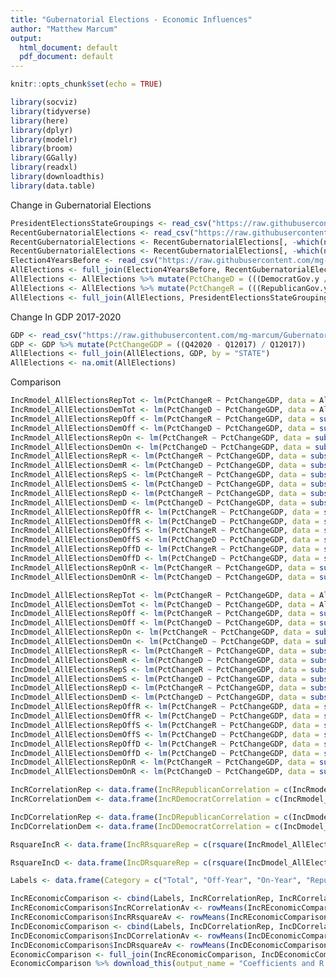 ---
title: "Gubernatorial Elections - Economic Influences"
author: "Matthew Marcum"
output:
  html_document: default
  pdf_document: default
---

```{r setup, include=FALSE}
knitr::opts_chunk$set(echo = TRUE)
```



```{r,  include=FALSE}
library(socviz)
library(tidyverse)
library(here)
library(dplyr)
library(modelr)
library(broom)
library(GGally)
library(readxl)
library(downloadthis)
library(data.table)
```

Change in Gubernatorial Elections

```{r}
PresidentElectionsStateGroupings <- read_csv("https://raw.githubusercontent.com/mg-marcum/Gubernatorial-Elections/main/Presidential%20Elections%20and%20State%20Groupings.csv")
RecentGubernatorialElections <- read_csv("https://raw.githubusercontent.com/mg-marcum/Gubernatorial-Elections/main/Most%20Recent%20Gubernatorial%20Elections%202020-2023.csv")
RecentGubernatorialElections <- RecentGubernatorialElections[, -which(names(RecentGubernatorialElections) == "ThirdVotes")]
RecentGubernatorialElections <- RecentGubernatorialElections[, -which(names(RecentGubernatorialElections) == "OtherVotes")]
Election4YearsBefore <- read_csv("https://raw.githubusercontent.com/mg-marcum/Gubernatorial-Elections/main/Gubernatorial%20Elections%202016-2019%20(Excludes%20NH%20%26%20VT%202016).csv")
AllElections <- full_join(Election4YearsBefore, RecentGubernatorialElections, by = "STATE")
AllElections <- AllElections %>% mutate(PctChangeD = (((DemocratGov.y / (DemocratGov.y + RepublicanGov.y + OtherGov.y)) - (DemocratGov.x / (DemocratGov.x + RepublicanGov.y + OtherGov.x))) / (DemocratGov.x / (DemocratGov.x + RepublicanGov.x + OtherGov.x))))
AllElections <- AllElections %>% mutate(PctChangeR = (((RepublicanGov.y / (DemocratGov.y + RepublicanGov.y + OtherGov.y)) - (RepublicanGov.x / (DemocratGov.x + RepublicanGov.y + OtherGov.x))) / (RepublicanGov.x / (DemocratGov.x + RepublicanGov.x + OtherGov.x))))
AllElections <- full_join(AllElections, PresidentElectionsStateGroupings, by = "STATE")
```

Change In GDP 2017-2020

```{r}
GDP <- read_csv("https://raw.githubusercontent.com/mg-marcum/Gubernatorial-Elections/main/State%20GDPs%20Q1%202017%20-%20Q4%202020%20(2012%20millions%20USD).csv")
GDP <- GDP %>% mutate(PctChangeGDP = ((Q42020 - Q12017) / Q12017))
AllElections <- full_join(AllElections, GDP, by = "STATE")
AllElections <- na.omit(AllElections)
```

Comparison

```{r}
IncRmodel_AllElectionsRepTot <- lm(PctChangeR ~ PctChangeGDP, data = AllElections, WinnerGov.x == "R")
IncRmodel_AllElectionsDemTot <- lm(PctChangeD ~ PctChangeGDP, data = AllElections, WinnerGov.x == "R")
IncRmodel_AllElectionsRepOff <- lm(PctChangeR ~ PctChangeGDP, data = subset(AllElections, Timing == "Off-Year" | Timing == "Both" & WinnerGov.x == "R"))
IncRmodel_AllElectionsDemOff <- lm(PctChangeD ~ PctChangeGDP, data = subset(AllElections, Timing == "Off-Year" | Timing == "Both" & WinnerGov.x == "R"))
IncRmodel_AllElectionsRepOn <- lm(PctChangeR ~ PctChangeGDP, data = subset(AllElections, Timing == "On-Year" & WinnerGov.x == "R"))
IncRmodel_AllElectionsDemOn <- lm(PctChangeD ~ PctChangeGDP, data = subset(AllElections, Timing == "On-Year" & WinnerGov.x == "R"))
IncRmodel_AllElectionsRepR <- lm(PctChangeR ~ PctChangeGDP, data = subset(AllElections, Political_Favorabilty == "Republican" & WinnerGov.x == "R"))
IncRmodel_AllElectionsDemR <- lm(PctChangeD ~ PctChangeGDP, data = subset(AllElections, Political_Favorabilty == "Republican" & WinnerGov.x == "R"))
IncRmodel_AllElectionsRepS <- lm(PctChangeR ~ PctChangeGDP, data = subset(AllElections, Political_Favorabilty == "Swing" & WinnerGov.x == "R"))
IncRmodel_AllElectionsDemS <- lm(PctChangeD ~ PctChangeGDP, data = subset(AllElections, Political_Favorabilty == "Swing" & WinnerGov.x == "R"))
IncRmodel_AllElectionsRepD <- lm(PctChangeR ~ PctChangeGDP, data = subset(AllElections, Political_Favorabilty == "Democrat" & WinnerGov.x == "R"))
IncRmodel_AllElectionsDemD <- lm(PctChangeD ~ PctChangeGDP, data = subset(AllElections, Political_Favorabilty == "Democrat" & WinnerGov.x == "R"))
IncRmodel_AllElectionsRepOffR <- lm(PctChangeR ~ PctChangeGDP, data = subset(AllElections, Political_Favorabilty == "Republican" & Timing == "Off-Year" | Timing == "Both" & WinnerGov.x == "R"))
IncRmodel_AllElectionsDemOffR <- lm(PctChangeD ~ PctChangeGDP, data = subset(AllElections, Political_Favorabilty == "Republican" & Timing == "Off-Year" | Timing == "Both" & WinnerGov.x == "R"))
IncRmodel_AllElectionsRepOffS <- lm(PctChangeR ~ PctChangeGDP, data = subset(AllElections, Political_Favorabilty == "Swing" & Timing == "Off-Year" | Timing == "Both" & WinnerGov.x == "R"))
IncRmodel_AllElectionsDemOffS <- lm(PctChangeD ~ PctChangeGDP, data = subset(AllElections, Political_Favorabilty == "Swing" & Timing == "Off-Year" | Timing == "Both" & WinnerGov.x == "R"))
IncRmodel_AllElectionsRepOffD <- lm(PctChangeR ~ PctChangeGDP, data = subset(AllElections, Political_Favorabilty == "Democrat" & Timing == "Off-Year" | Timing == "Both" & WinnerGov.x == "R"))
IncRmodel_AllElectionsDemOffD <- lm(PctChangeD ~ PctChangeGDP, data = subset(AllElections, Political_Favorabilty == "Democrat" & Timing == "Off-Year" | Timing == "Both" & WinnerGov.x == "R"))
IncRmodel_AllElectionsRepOnR <- lm(PctChangeR ~ PctChangeGDP, data = subset(AllElections, Political_Favorabilty == "Republican" & Timing == "On-Year" & WinnerGov.x == "R"))
IncRmodel_AllElectionsDemOnR <- lm(PctChangeD ~ PctChangeGDP, data = subset(AllElections, Political_Favorabilty == "Republican" & Timing == "On-Year" & WinnerGov.x == "R"))
```

```{r}
IncDmodel_AllElectionsRepTot <- lm(PctChangeR ~ PctChangeGDP, data = AllElections, WinnerGov.x == "D")
IncDmodel_AllElectionsDemTot <- lm(PctChangeD ~ PctChangeGDP, data = AllElections, WinnerGov.x == "D")
IncDmodel_AllElectionsRepOff <- lm(PctChangeR ~ PctChangeGDP, data = subset(AllElections, Timing == "Off-Year" | Timing == "Both" & WinnerGov.x == "D"))
IncDmodel_AllElectionsDemOff <- lm(PctChangeD ~ PctChangeGDP, data = subset(AllElections, Timing == "Off-Year" | Timing == "Both" & WinnerGov.x == "D"))
IncDmodel_AllElectionsRepOn <- lm(PctChangeR ~ PctChangeGDP, data = subset(AllElections, Timing == "On-Year" & WinnerGov.x == "D"))
IncDmodel_AllElectionsDemOn <- lm(PctChangeD ~ PctChangeGDP, data = subset(AllElections, Timing == "On-Year" & WinnerGov.x == "D"))
IncDmodel_AllElectionsRepR <- lm(PctChangeR ~ PctChangeGDP, data = subset(AllElections, Political_Favorabilty == "Republican" & WinnerGov.x == "D"))
IncDmodel_AllElectionsDemR <- lm(PctChangeD ~ PctChangeGDP, data = subset(AllElections, Political_Favorabilty == "Republican" & WinnerGov.x == "D"))
IncDmodel_AllElectionsRepS <- lm(PctChangeR ~ PctChangeGDP, data = subset(AllElections, Political_Favorabilty == "Swing" & WinnerGov.x == "D"))
IncDmodel_AllElectionsDemS <- lm(PctChangeD ~ PctChangeGDP, data = subset(AllElections, Political_Favorabilty == "Swing" & WinnerGov.x == "D"))
IncDmodel_AllElectionsRepD <- lm(PctChangeR ~ PctChangeGDP, data = subset(AllElections, Political_Favorabilty == "Democrat" & WinnerGov.x == "D"))
IncDmodel_AllElectionsDemD <- lm(PctChangeD ~ PctChangeGDP, data = subset(AllElections, Political_Favorabilty == "Democrat" & WinnerGov.x == "D"))
IncDmodel_AllElectionsRepOffR <- lm(PctChangeR ~ PctChangeGDP, data = subset(AllElections, Political_Favorabilty == "Republican" & Timing == "Off-Year" | Timing == "Both" & WinnerGov.x == "D"))
IncDmodel_AllElectionsDemOffR <- lm(PctChangeD ~ PctChangeGDP, data = subset(AllElections, Political_Favorabilty == "Republican" & Timing == "Off-Year" | Timing == "Both" & WinnerGov.x == "D"))
IncDmodel_AllElectionsRepOffS <- lm(PctChangeR ~ PctChangeGDP, data = subset(AllElections, Political_Favorabilty == "Swing" & Timing == "Off-Year" | Timing == "Both" & WinnerGov.x == "D"))
IncDmodel_AllElectionsDemOffS <- lm(PctChangeD ~ PctChangeGDP, data = subset(AllElections, Political_Favorabilty == "Swing" & Timing == "Off-Year" | Timing == "Both" & WinnerGov.x == "D"))
IncDmodel_AllElectionsRepOffD <- lm(PctChangeR ~ PctChangeGDP, data = subset(AllElections, Political_Favorabilty == "Democrat" & Timing == "Off-Year" | Timing == "Both" & WinnerGov.x == "D"))
IncDmodel_AllElectionsDemOffD <- lm(PctChangeD ~ PctChangeGDP, data = subset(AllElections, Political_Favorabilty == "Democrat" & Timing == "Off-Year" | Timing == "Both" & WinnerGov.x == "D"))
IncDmodel_AllElectionsRepOnR <- lm(PctChangeR ~ PctChangeGDP, data = subset(AllElections, Political_Favorabilty == "Republican" & Timing == "On-Year" & WinnerGov.x == "D"))
IncDmodel_AllElectionsDemOnR <- lm(PctChangeD ~ PctChangeGDP, data = subset(AllElections, Political_Favorabilty == "Republican" & Timing == "On-Year" & WinnerGov.x == "D"))

```

```{r}
IncRCorrelationRep <- data.frame(IncRRepublicanCorrelation = c(IncRmodel_AllElectionsRepTot$coefficients["PctChangeGDP"], IncRmodel_AllElectionsRepOff$coefficients["PctChangeGDP"], IncRmodel_AllElectionsRepOn$coefficients["PctChangeGDP"],  IncRmodel_AllElectionsRepR$coefficients["PctChangeGDP"], IncRmodel_AllElectionsRepS$coefficients["PctChangeGDP"], IncRmodel_AllElectionsRepD$coefficients["PctChangeGDP"],  IncRmodel_AllElectionsRepOffR$coefficients["PctChangeGDP"], IncRmodel_AllElectionsRepOffS$coefficients["PctChangeGDP"], IncRmodel_AllElectionsRepOffD$coefficients["PctChangeGDP"], IncRmodel_AllElectionsRepOnR$coefficients["PctChangeGDP"]))
IncRCorrelationDem <- data.frame(IncRDemocratCorrelation = c(IncRmodel_AllElectionsDemTot$coefficients["PctChangeGDP"], IncRmodel_AllElectionsDemOff$coefficients["PctChangeGDP"], IncRmodel_AllElectionsDemOn$coefficients["PctChangeGDP"],  IncRmodel_AllElectionsDemR$coefficients["PctChangeGDP"], IncRmodel_AllElectionsDemS$coefficients["PctChangeGDP"], IncRmodel_AllElectionsDemD$coefficients["PctChangeGDP"],  IncRmodel_AllElectionsDemOffR$coefficients["PctChangeGDP"], IncRmodel_AllElectionsDemOffS$coefficients["PctChangeGDP"], IncRmodel_AllElectionsDemOffD$coefficients["PctChangeGDP"], IncRmodel_AllElectionsDemOnR$coefficients["PctChangeGDP"]))
```

```{r}
IncDCorrelationRep <- data.frame(IncDRepublicanCorrelation = c(IncDmodel_AllElectionsRepTot$coefficients["PctChangeGDP"], IncDmodel_AllElectionsRepOff$coefficients["PctChangeGDP"], IncDmodel_AllElectionsRepOn$coefficients["PctChangeGDP"],  IncDmodel_AllElectionsRepR$coefficients["PctChangeGDP"], IncDmodel_AllElectionsRepS$coefficients["PctChangeGDP"], IncDmodel_AllElectionsRepD$coefficients["PctChangeGDP"],  IncDmodel_AllElectionsRepOffR$coefficients["PctChangeGDP"], IncDmodel_AllElectionsRepOffS$coefficients["PctChangeGDP"], IncDmodel_AllElectionsRepOffD$coefficients["PctChangeGDP"], IncDmodel_AllElectionsRepOnR$coefficients["PctChangeGDP"]))
IncDCorrelationDem <- data.frame(IncDDemocratCorrelation = c(IncDmodel_AllElectionsDemTot$coefficients["PctChangeGDP"], IncDmodel_AllElectionsDemOff$coefficients["PctChangeGDP"], IncDmodel_AllElectionsDemOn$coefficients["PctChangeGDP"],  IncDmodel_AllElectionsDemR$coefficients["PctChangeGDP"], IncDmodel_AllElectionsDemS$coefficients["PctChangeGDP"], IncDmodel_AllElectionsDemD$coefficients["PctChangeGDP"],  IncDmodel_AllElectionsDemOffR$coefficients["PctChangeGDP"], IncDmodel_AllElectionsDemOffS$coefficients["PctChangeGDP"], IncDmodel_AllElectionsDemOffD$coefficients["PctChangeGDP"], IncDmodel_AllElectionsDemOnR$coefficients["PctChangeGDP"]))
```

```{r}
RsquareIncR <- data.frame(IncRRsquareRep = c(rsquare(IncRmodel_AllElectionsRepTot, data = AllElections), rsquare(IncRmodel_AllElectionsRepOff, data = AllElections), rsquare(IncRmodel_AllElectionsRepOn, data = AllElections), rsquare(IncRmodel_AllElectionsRepR, data = AllElections), rsquare(IncRmodel_AllElectionsRepS, data = AllElections), rsquare(IncRmodel_AllElectionsRepD, data = AllElections), rsquare(IncRmodel_AllElectionsRepOffR, data = AllElections), rsquare(IncRmodel_AllElectionsRepOffS, data = AllElections), rsquare(IncRmodel_AllElectionsRepOffD, data = AllElections), rsquare(IncRmodel_AllElectionsRepOnR, data = AllElections)), IncRRsquareDem = c(rsquare(IncRmodel_AllElectionsDemTot, data = AllElections), rsquare(IncRmodel_AllElectionsDemOff, data = AllElections), rsquare(IncRmodel_AllElectionsDemOn, data = AllElections), rsquare(IncRmodel_AllElectionsDemR, data = AllElections), rsquare(IncRmodel_AllElectionsDemS, data = AllElections), rsquare(IncRmodel_AllElectionsDemD, data = AllElections), rsquare(IncRmodel_AllElectionsDemOffR, data = AllElections), rsquare(IncRmodel_AllElectionsDemOffS, data = AllElections), rsquare(IncRmodel_AllElectionsDemOffD, data = AllElections), rsquare(IncRmodel_AllElectionsDemOnR, data = AllElections)))
```

```{r}
RsquareIncD <- data.frame(IncDRsquareRep = c(rsquare(IncDmodel_AllElectionsRepTot, data = AllElections), rsquare(IncDmodel_AllElectionsRepOff, data = AllElections), rsquare(IncDmodel_AllElectionsRepOn, data = AllElections), rsquare(IncDmodel_AllElectionsRepR, data = AllElections), rsquare(IncDmodel_AllElectionsRepS, data = AllElections), rsquare(IncDmodel_AllElectionsRepD, data = AllElections), rsquare(IncDmodel_AllElectionsRepOffR, data = AllElections), rsquare(IncDmodel_AllElectionsRepOffS, data = AllElections), rsquare(IncDmodel_AllElectionsRepOffD, data = AllElections), rsquare(IncDmodel_AllElectionsRepOnR, data = AllElections)), IncDRsquareDem = c(rsquare(IncDmodel_AllElectionsDemTot, data = AllElections), rsquare(IncDmodel_AllElectionsDemOff, data = AllElections), rsquare(IncDmodel_AllElectionsDemOn, data = AllElections), rsquare(IncDmodel_AllElectionsDemR, data = AllElections), rsquare(IncDmodel_AllElectionsDemS, data = AllElections), rsquare(IncDmodel_AllElectionsDemD, data = AllElections), rsquare(IncDmodel_AllElectionsDemOffR, data = AllElections), rsquare(IncDmodel_AllElectionsDemOffS, data = AllElections), rsquare(IncDmodel_AllElectionsDemOffD, data = AllElections), rsquare(IncDmodel_AllElectionsDemOnR, data = AllElections)))
```

```{r}
Labels <- data.frame(Category = c("Total", "Off-Year", "On-Year", "Republican state", "Swing state", "Democrat state", "Off-Year Rep", "Off-Year Swing", "Off-Year Dem", "On-Year Rep"))
```

```{r}
IncREconomicComparison <- cbind(Labels, IncRCorrelationRep, IncRCorrelationDem, RsquareIncR)
IncREconomicComparison$IncRCorrelationAv <- rowMeans(IncREconomicComparison[, c("IncRRepublicanCorrelation", "IncRDemocratCorrelation")], na.rm = TRUE)
IncREconomicComparison$IncRRsquareAv <- rowMeans(IncREconomicComparison[, c("IncRRsquareRep", "IncRRsquareDem")], na.rm = TRUE)
IncDEconomicComparison <- cbind(Labels, IncDCorrelationRep, IncDCorrelationDem, RsquareIncD)
IncDEconomicComparison$IncDCorrelationAv <- rowMeans(IncDEconomicComparison[, c("IncDRepublicanCorrelation", "IncDDemocratCorrelation")], na.rm = TRUE)
IncDEconomicComparison$IncDRsquareAv <- rowMeans(IncDEconomicComparison[, c("IncDRsquareRep", "IncDRsquareDem")], na.rm = TRUE)
EconomicComparison <- full_join(IncREconomicComparison, IncDEconomicComparison, by = "Category")
EconomicComparison %>% download_this(output_name = "Coefficients and R Squared Values for Economic Influences", output_extension = ".xlsx", button_label = "Download as XLSX", button_type = "warning", has_icon = TRUE, icon = "fa fa-save")
```
